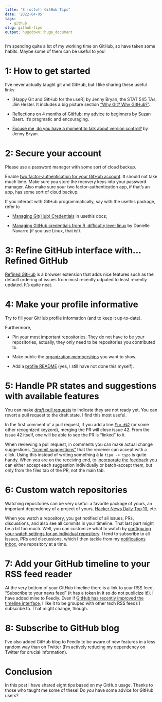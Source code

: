 ```yaml
---
title: "8 (octo!) GitHub Tips"
date: '2022-04-05'
tags:
  - github
slug: github-tips
output: hugodown::hugo_document
---
```


I'm spending quite a lot of my working time on GitHub, so have taken some habits.
Maybe some of them can be useful to you!

# 1: How to get started

I've never actually taught git and GitHub, but I like sharing these useful links:

* [Happy Git and GitHub for the useR] by Jenny Bryan, the STAT 545 TAs, Jim Hester. It includes a big picture section ["Why Git? Why GitHub?"](https://happygitwithr.com/big-picture.html).

* [Reflections on 4 months of GitHub: my advice to beginners](https://suzan.rbind.io/2018/03/reflections-4-months-of-github/) by Suzan Baert. It's pragmatic and encouraging.

* [Excuse me, do you have a moment to talk about version control?](https://peerj.com/preprints/3159/) by Jenny Bryan.

# 2: Secure your account

Please use a password manager with some sort of cloud backup.

Enable [two factor-authentication for your GitHub account](https://docs.github.com/en/authentication/securing-your-account-with-two-factor-authentication-2fa/configuring-two-factor-authentication). 
It should not take much time.
Make sure you store the recovery keys into your password manager.
Also make sure your two factor-authentication app, if that's an app, has some sort of cloud backup.

If you interact with GitHub programmatically, say with the usethis package, refer to

* [Managing Git(Hub) Credentials](https://usethis.r-lib.org/articles/git-credentials.html) in usethis docs;

* [Managing GitHub credentials from R, difficulty level linux](https://blog.djnavarro.net/posts/2021-08-08_git-credential-helpers/) by Danielle Navarro (if you use Linux, that is!).

# 3: Refine GitHub interface with... Refined GitHub

[Refined GitHub](https://github.com/refined-github/refined-github) is a browser extension that adds nice features such as the default ordering of issues from most recently udpated to least recently updated.
It's quite neat.

# 4: Make your profile informative

Try to fill your GitHub profile information (and to keep it up-to-date).

Furthermore,

* [Pin your most important repositories](https://docs.github.com/en/account-and-profile/setting-up-and-managing-your-github-profile/customizing-your-profile/pinning-items-to-your-profile). They do not have to be _your_ repositories, actually, they only need to be repositories you contributed to.

* Make public the [organization memberships](https://docs.github.com/en/account-and-profile/setting-up-and-managing-your-github-user-account/managing-your-membership-in-organizations/publicizing-or-hiding-organization-membership) you want to show.

* Add a [profile README](https://docs.github.com/en/account-and-profile/setting-up-and-managing-your-github-profile/customizing-your-profile/managing-your-profile-readme) (yes, I still have not done this myself).

# 5: Handle PR states and suggestions with available features

You can make [_draft_ pull requests](https://docs.github.com/en/pull-requests/collaborating-with-pull-requests/proposing-changes-to-your-work-with-pull-requests/about-pull-requests#draft-pull-requests=) to indicate they are not ready yet.
You can revert a pull request to the draft state.
I find this most useful.

In the first comment of a pull request, if you add a line [`Fix #42`](https://docs.github.com/en/issues/tracking-your-work-with-issues/linking-a-pull-request-to-an-issue#linking-a-pull-request-to-an-issue-using-a-keyword=) (or some other recognized keyzord), merging the PR will close issue 42.
From the issue 42 itself, one will be able to see the PR is "linked" to it.

When reviewing a pull request, in comments you can make actual change suggestions, ["commit suggestions"](https://docs.github.com/en/pull-requests/collaborating-with-pull-requests/reviewing-changes-in-pull-requests/incorporating-feedback-in-your-pull-request) that the receiver can accept with a click.
Using this instead of writing something à la `tipo -> typo` is quite handy.
When you are on the receiving end, to [incorporate the feedback](https://docs.github.com/en/pull-requests/collaborating-with-pull-requests/reviewing-changes-in-pull-requests/incorporating-feedback-in-your-pull-request) you can either accept each suggestion individually or batch-accept them, but only from the files tab of the PR, not the main tab.

# 6: Custom watch repositories

Watching repositories can be very useful: a favorite package of yours, an important dependency of a project of yours, [Hacker News Daily Top 10](https://github.com/headllines/hackernews-daily/), etc.

When you watch a repository, you get notified of all issues, PRs, discussions, and also see all commits in your timeline.
That last part might be a bit too much.
Well, you can customize what to watch by [configuring your watch settings for an individual repository](https://docs.github.com/en/account-and-profile/managing-subscriptions-and-notifications-on-github/setting-up-notifications/configuring-notifications#configuring-your-watch-settings-for-an-individual-repository=).
I tend to subscribe to all issues, PRs and discussions, which I then tackle from my [notifications inbox](https://docs.github.com/en/account-and-profile/managing-subscriptions-and-notifications-on-github/viewing-and-triaging-notifications/managing-notifications-from-your-inbox#about-your-inbox=), one repository at a time.

# 7: Add your GitHub timeline to your RSS feed reader

At the very bottom of your GitHub timeline there is a link to your RSS feed, "Subscribe to your news feed" (it has a token in it so do not publicize it!).
I have added mine to Feedly.
Even if [GitHub has recently improved the timeline interface](https://github.blog/2022-03-22-improving-your-github-feed/), I like it to be grouped with other tech RSS feeds I subscribe to.
That might change, though.

# 8: Subscribe to GitHub blog

I've also added GitHub blog to Feedly to be aware of new features in a less random way than on Twitter (I'm actively reducing my dependency on Twitter for crucial information).

# Conclusion

In this post I have shared eight tips based on my GitHub usage.
Thanks to those who taught me some of these!
Do _you_ have some advice for GitHub users?